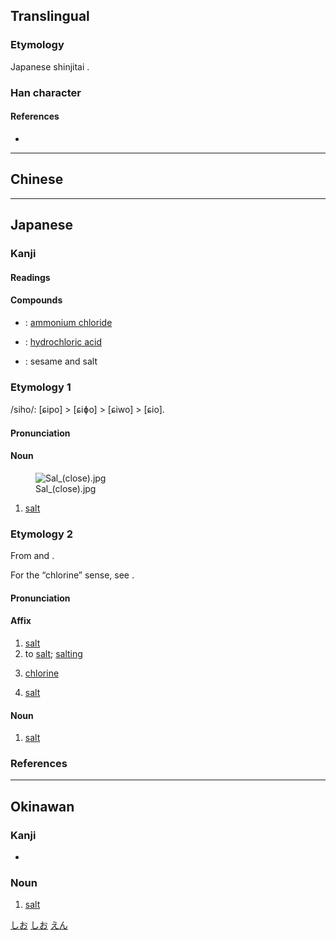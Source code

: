 {{also|𥂁}}
{{character info/new}}
==Translingual==
{{Han simplified forms|鹽|塩|盐}}

===Etymology===
Japanese shinjitai {{Han simp|鹽|f=臣|t=土|f2=鹵|t2=口|nocap=y}}.

===Han character===
{{Han char|rn=32|rad=土|as=10|sn=13|four=|canj=GORT|ids=⿰土𬐚}}

====References====
* {{Han ref|kx=0236.341|dkj=05382|dj=0474.270|hdz=10472.111|uh=5869|ud=22633}}

----

==Chinese==
{{zh-see|鹽|v}}

----

==Japanese==
{{ja-kanji forms|塩|鹽}}

===Kanji===
{{ja-kanji|grade=4|rs=土10|kyu=鹽}}

====Readings====
{{ja-readings
|goon=えん<えん<えむ
|kanon=えん<えん<えむ
|kun=しお-<しほ-
}}

====Compounds====
{{der-top|Compounds}}
* {{ja-r|塩安|えんあん}}: [[ammonium chloride]]
* {{ja-r|塩酸|えんさん}}: [[hydrochloric acid]]
* {{ja-r|胡麻%塩|ごま%しお}}: sesame and salt
{{der-bottom}}

===Etymology 1===
{{ja-kanjitab|しお|yomi=k}}
/siho/: [ɕipo] > [ɕiɸo] > [ɕiwo] > [ɕio].

====Pronunciation====
{{ja-pron|yomi=k|しお|acc=2|acc_ref=DJR,NHK|a=Ja-shio-salt.ogg}}

====Noun====
{{ja-noun|kyu=鹽|しお|hhira=しほ}}
[[Image:Sal (close).jpg|thumb]]

# [[salt]]
#: {{ja-usex|'''塩'''の結晶|'''しお''' の けっしょう|salt crystal}}

[[Category:Japanese basic words|しお]]
[[Category:ja:Seasonings|しお]]

===Etymology 2===
{{ja-kanjitab|えん|yomi=o}}
From {{der|ja|ltc|sort=ゆう|-}} {{ltc-l|鹽|[[salt]]|id=1}} and {{ltc-l|鹽|to [[salt]]; [[salting]]|id=2}}.

For the “chlorine” sense, see {{m|ja|塩素|tr=enso}}.

====Pronunciation====
{{ja-pron|yomi=o|えん|acc=1|acc_ref=DJR}}

====Affix====
{{ja-pos|affix|kyu=鹽|えん}}

# [[salt]]
# to [[salt]]; [[salting]]
# {{lb|ja|chemistry}} [[chlorine]]
# {{lb|ja|chemistry}} [[salt]]

====Noun====
{{ja-noun|kyu=鹽|えん}}

# {{lb|ja|chemistry|sort=えん}} [[salt]] {{gloss|substance that is mostly made in [[neutralize|neutralization]], such as [[sodium chloride]]}}

[[Category:ja:Sciences|えん]]

===References===
<references/>

----

==Okinawan==

===Kanji===
{{head|ryu|kanji}}

* {{ja-readings|kun=[[まーす]] (māsu)}}

===Noun===
{{head|ryu|noun|hiragana|まーす|romaji|māsu}}

# [[salt]]